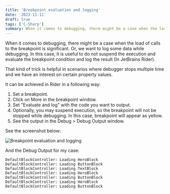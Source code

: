 ```yaml
---
title: 'Breakpoint evaluation and logging'
date: '2023-11-11'
draft: true
tags: ['C-Sharp']
summary: When it comes to debugging, there might be a case when the load of calls to the breakpoint is significant. Or, we want to log some data while debugging. In this case, it is useful to do not suspend the execution and evaluate the breakpoint condition and log the result (In JetBrains Rider).
---
```


When it comes to debugging, there might be a case when the load of calls to the breakpoint is significant. Or, we want to log some data while debugging. In this case, it is useful to do not suspend the execution and evaluate the breakpoint condition and log the result (In JetBrains Rider).

That kind of trick is helpful in scenarios where debugger stops multiple time and we have an interest on certain property values.

It can be achieved in Rider in a following way:

1. Set a breakpoint.
2. Click on More in the breakpoint window.
3. Set "Evaluate and log" with the code you want to output.
4. Optionally, you may suspend execution, so the breakpoint will not be stopped while debugging. In this case, breakpoint will appear as yellow.
5. See the output in the Debug > Debug Output window.

See the screenshot below:

![Breakpoint evaluation and logging](/static/images/blog/rider-breakpoint-evaluate-and-log.png)

And the Debug Output for my case:

```text
DefaultBlockController: Loading HeroBlock
DefaultBlockController: Loading ButtonBlock
DefaultBlockController: Loading TextBlock
DefaultBlockController: Loading HeroBlock
DefaultBlockController: Loading ButtonBlock
DefaultBlockController: Loading HeroBlock
DefaultBlockController: Loading ButtonBlock
```